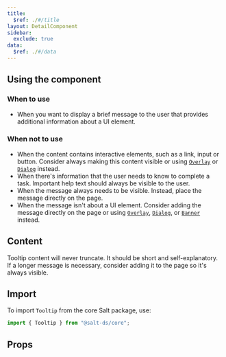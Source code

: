 ```yaml
---
title:
  $ref: ./#/title
layout: DetailComponent
sidebar:
  exclude: true
data:
  $ref: ./#/data
---
```


## Using the component

### When to use

- When you want to display a brief message to the user that provides additional information about a UI element.

### When not to use

- When the content contains interactive elements, such as a link, input or button. Consider always making this content visible or using [`Overlay`](../overlay) or [`Dialog`](../dialog) instead.
- When there's information that the user needs to know to complete a task. Important help text should always be visible to the user.
- When the message always needs to be visible. Instead, place the message directly on the page.
- When the message isn't about a UI element. Consider adding the message directly on the page or using [`Overlay`](../overlay), [`Dialog`](../dialog), or [`Banner`](../banner) instead.

## Content

Tooltip content will never truncate. It should be short and self-explanatory. If a longer message is necessary, consider adding it to the page so it's always visible.

## Import

To import `Tooltip` from the core Salt package, use:

```js
import { Tooltip } from "@salt-ds/core";
```

## Props

<PropsTable packageName="core" componentName="Tooltip" />

